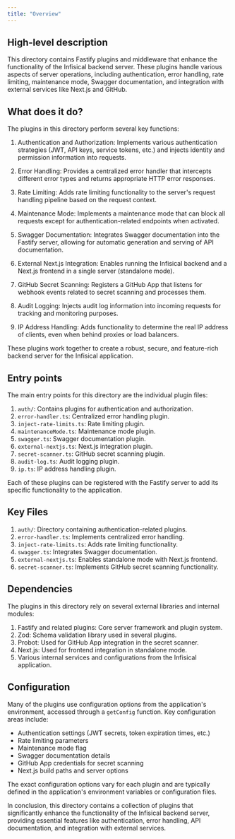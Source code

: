 ```yaml
---
title: "Overview"
---
```


## High-level description
This directory contains Fastify plugins and middleware that enhance the functionality of the Infisical backend server. These plugins handle various aspects of server operations, including authentication, error handling, rate limiting, maintenance mode, Swagger documentation, and integration with external services like Next.js and GitHub.

## What does it do?
The plugins in this directory perform several key functions:

1. Authentication and Authorization: Implements various authentication strategies (JWT, API keys, service tokens, etc.) and injects identity and permission information into requests.

2. Error Handling: Provides a centralized error handler that intercepts different error types and returns appropriate HTTP error responses.

3. Rate Limiting: Adds rate limiting functionality to the server's request handling pipeline based on the request context.

4. Maintenance Mode: Implements a maintenance mode that can block all requests except for authentication-related endpoints when activated.

5. Swagger Documentation: Integrates Swagger documentation into the Fastify server, allowing for automatic generation and serving of API documentation.

6. External Next.js Integration: Enables running the Infisical backend and a Next.js frontend in a single server (standalone mode).

7. GitHub Secret Scanning: Registers a GitHub App that listens for webhook events related to secret scanning and processes them.

8. Audit Logging: Injects audit log information into incoming requests for tracking and monitoring purposes.

9. IP Address Handling: Adds functionality to determine the real IP address of clients, even when behind proxies or load balancers.

These plugins work together to create a robust, secure, and feature-rich backend server for the Infisical application.

## Entry points
The main entry points for this directory are the individual plugin files:

1. `auth/`: Contains plugins for authentication and authorization.
2. `error-handler.ts`: Centralized error handling plugin.
3. `inject-rate-limits.ts`: Rate limiting plugin.
4. `maintenanceMode.ts`: Maintenance mode plugin.
5. `swagger.ts`: Swagger documentation plugin.
6. `external-nextjs.ts`: Next.js integration plugin.
7. `secret-scanner.ts`: GitHub secret scanning plugin.
8. `audit-log.ts`: Audit logging plugin.
9. `ip.ts`: IP address handling plugin.

Each of these plugins can be registered with the Fastify server to add its specific functionality to the application.

## Key Files
1. `auth/`: Directory containing authentication-related plugins.
2. `error-handler.ts`: Implements centralized error handling.
3. `inject-rate-limits.ts`: Adds rate limiting functionality.
4. `swagger.ts`: Integrates Swagger documentation.
5. `external-nextjs.ts`: Enables standalone mode with Next.js frontend.
6. `secret-scanner.ts`: Implements GitHub secret scanning functionality.

## Dependencies
The plugins in this directory rely on several external libraries and internal modules:

1. Fastify and related plugins: Core server framework and plugin system.
2. Zod: Schema validation library used in several plugins.
3. Probot: Used for GitHub App integration in the secret scanner.
4. Next.js: Used for frontend integration in standalone mode.
5. Various internal services and configurations from the Infisical application.

## Configuration
Many of the plugins use configuration options from the application's environment, accessed through a `getConfig` function. Key configuration areas include:

- Authentication settings (JWT secrets, token expiration times, etc.)
- Rate limiting parameters
- Maintenance mode flag
- Swagger documentation details
- GitHub App credentials for secret scanning
- Next.js build paths and server options

The exact configuration options vary for each plugin and are typically defined in the application's environment variables or configuration files.

In conclusion, this directory contains a collection of plugins that significantly enhance the functionality of the Infisical backend server, providing essential features like authentication, error handling, API documentation, and integration with external services.